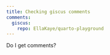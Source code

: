 ```yaml
---
title: Checking giscus comments
comments:
  giscus: 
    repo: EllaKaye/quarto-playground
---
```


Do I get comments?